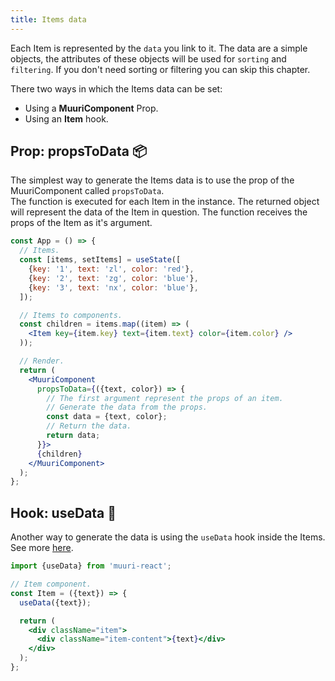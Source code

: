 ```yaml
---
title: Items data
---
```


Each Item is represented by the `data` you link to it.
The data are a simple objects, the attributes of these objects will be used for `sorting` and `filtering`. If you don't need sorting or filtering you can skip this chapter.

There two ways in which the Items data can be set:

- Using a **MuuriComponent** Prop.
- Using an **Item** hook.

## Prop: propsToData 📦

The simplest way to generate the Items data is to use the prop of the MuuriComponent called `propsToData`. <br/>
The function is executed for each Item in the instance. The returned object will represent the data of the Item in question. The function receives the props of the Item as it's argument.

```jsx
const App = () => {
  // Items.
  const [items, setItems] = useState([
    {key: '1', text: 'zl', color: 'red'},
    {key: '2', text: 'zg', color: 'blue'},
    {key: '3', text: 'nx', color: 'blue'},
  ]);

  // Items to components.
  const children = items.map((item) => (
    <Item key={item.key} text={item.text} color={item.color} />
  ));

  // Render.
  return (
    <MuuriComponent
      propsToData={({text, color}) => {
        // The first argument represent the props of an item.
        // Generate the data from the props.
        const data = {text, color};
        // Return the data.
        return data;
      }}>
      {children}
    </MuuriComponent>
  );
};
```

## Hook: useData 🔌

Another way to generate the data is using the `useData` hook inside the Items. See more [here](../hooks/useData).

```jsx
import {useData} from 'muuri-react';

// Item component.
const Item = ({text}) => {
  useData({text});

  return (
    <div className="item">
      <div className="item-content">{text}</div>
    </div>
  );
};
```
